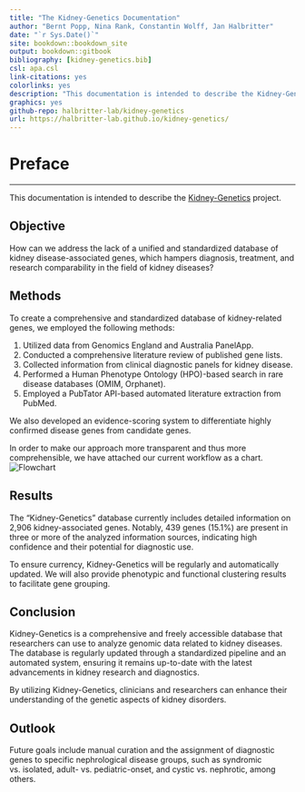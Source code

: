 ```yaml
--- 
title: "The Kidney-Genetics Documentation"
author: "Bernt Popp, Nina Rank, Constantin Wolff, Jan Halbritter"
date: "`r Sys.Date()`"
site: bookdown::bookdown_site
output: bookdown::gitbook
bibliography: [kidney-genetics.bib]
csl: apa.csl
link-citations: yes
colorlinks: yes
description: "This documentation is intended to describe the Kidney-Genetics project"
graphics: yes
github-repo: halbritter-lab/kidney-genetics
url: https://halbritter-lab.github.io/kidney-genetics/
---
```


# Preface {-}

---------------------------------------

This documentation is intended to describe the [Kidney-Genetics](https://github.com/halbritter-lab/kidney-genetics) project.


## Objective {-}

How can we address the lack of a unified and standardized database of kidney disease-associated genes, which hampers diagnosis, treatment, and research comparability in the field of kidney diseases?


## Methods {-}

To create a comprehensive and standardized database of kidney-related genes, we employed the following methods:

1. Utilized data from Genomics England and Australia PanelApp.
2. Conducted a comprehensive literature review of published gene lists.
3. Collected information from clinical diagnostic panels for kidney disease.
4. Performed a Human Phenotype Ontology (HPO)-based search in rare disease databases (OMIM, Orphanet).
5. Employed a PubTator API-based automated literature extraction from PubMed.

We also developed an evidence-scoring system to differentiate highly confirmed disease genes from candidate genes.

In order to make our approach more transparent and thus more comprehensible, we have attached our current workflow as a chart.
![Flowchart](edit_docs/static/img/figures/curation_flow_diagram.png)

## Results

The "Kidney-Genetics" database currently includes detailed information on 2,906 kidney-associated genes. Notably, 439 genes (15.1%) are present in three or more of the analyzed information sources, indicating high confidence and their potential for diagnostic use.

To ensure currency, Kidney-Genetics will be regularly and automatically updated. We will also provide phenotypic and functional clustering results to facilitate gene grouping.


## Conclusion

Kidney-Genetics is a comprehensive and freely accessible database that researchers can use to analyze genomic data related to kidney diseases. The database is regularly updated through a standardized pipeline and an automated system, ensuring it remains up-to-date with the latest advancements in kidney research and diagnostics.

By utilizing Kidney-Genetics, clinicians and researchers can enhance their understanding of the genetic aspects of kidney disorders.


## Outlook

Future goals include manual curation and the assignment of diagnostic genes to specific nephrological disease groups, such as syndromic vs. isolated, adult- vs. pediatric-onset, and cystic vs. nephrotic, among others.